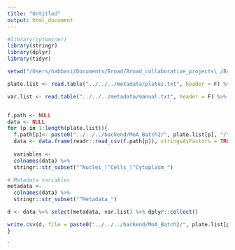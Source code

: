 ```yaml
---
title: "Untitled"
output: html_document
---
```

```r
#library(cytominer)
library(stringr)
library(dplyr)
library(tidyr)
```

```r
setwd("/Users/habbasi/Documents/Broad/Broad_collaborative_projects\ /Broad_profiling_projects/2016_03_14_TargetID_Wagner_Schenone_BWH/Github_repo/2016_03_14_TargetID_Wagner_Schenone_BWH/Scripts")
```

```r

plate.list <- read.table("../../../metadata/plates.txt", header = F) %>% as.matrix() %>% as.vector() %>% unlist()

var.list <- read.table("../../../metadata/manual.txt", header = F) %>% as.matrix() %>% as.vector() %>% unlist()


f.path <- NULL
data <- NULL
for (p in 1:length(plate.list)){
  f.path[p]<- paste0("../../../backend/MoA_Batch2/", plate.list[p], "/", plate.list[p], "_normalized.csv")
  data <- data.frame(readr::read_csv(f.path[p]), stringsAsFactors = TRUE)
  
  variables <-
  colnames(data) %>%
  stringr::str_subset("^Nuclei_|^Cells_|^Cytoplasm_")

# Metadata variables
metadata <-
  colnames(data) %>%
  stringr::str_subset("^Metadata_")

d <- data %>% select(metadata, var.list) %>% dplyr::collect()

write.csv(d, file = paste0("../../../backend/MoA_Batch2/", plate.list[p], "/", plate.list[p], "_normalized_var_removed.csv"))
}

```



`